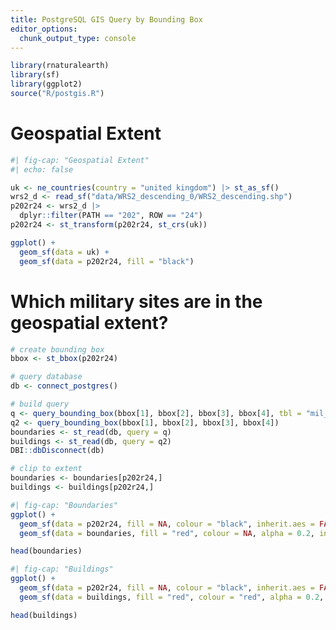 ```yaml
---
title: PostgreSQL GIS Query by Bounding Box
editor_options: 
  chunk_output_type: console
---
```


```r
library(rnaturalearth)
library(sf)
library(ggplot2)
source("R/postgis.R")
```

# Geospatial Extent

```r
#| fig-cap: "Geospatial Extent"
#| echo: false

uk <- ne_countries(country = "united kingdom") |> st_as_sf()
wrs2_d <- read_sf("data/WRS2_descending_0/WRS2_descending.shp")
p202r24 <- wrs2_d |>
  dplyr::filter(PATH == "202", ROW == "24")
p202r24 <- st_transform(p202r24, st_crs(uk))

ggplot() + 
  geom_sf(data = uk) + 
  geom_sf(data = p202r24, fill = "black")

```

# Which military sites are in the geospatial extent?

```r
# create bounding box
bbox <- st_bbox(p202r24)

# query database
db <- connect_postgres()

# build query
q <- query_bounding_box(bbox[1], bbox[2], bbox[3], bbox[4], tbl = "mil_boundaries_osm")
q2 <- query_bounding_box(bbox[1], bbox[2], bbox[3], bbox[4])
boundaries <- st_read(db, query = q)
buildings <- st_read(db, query = q2)
DBI::dbDisconnect(db)

# clip to extent
boundaries <- boundaries[p202r24,]
buildings <- buildings[p202r24,]
```

```r
#| fig-cap: "Boundaries"
ggplot() +
  geom_sf(data = p202r24, fill = NA, colour = "black", inherit.aes = FALSE) + 
  geom_sf(data = boundaries, fill = "red", colour = NA, alpha = 0.2, inherit.aes = FALSE)

head(boundaries)

```

```r
#| fig-cap: "Buildings"
ggplot() +
  geom_sf(data = p202r24, fill = NA, colour = "black", inherit.aes = FALSE) + 
  geom_sf(data = buildings, fill = "red", colour = "red", alpha = 0.2, inherit.aes = FALSE)

head(buildings)

```
